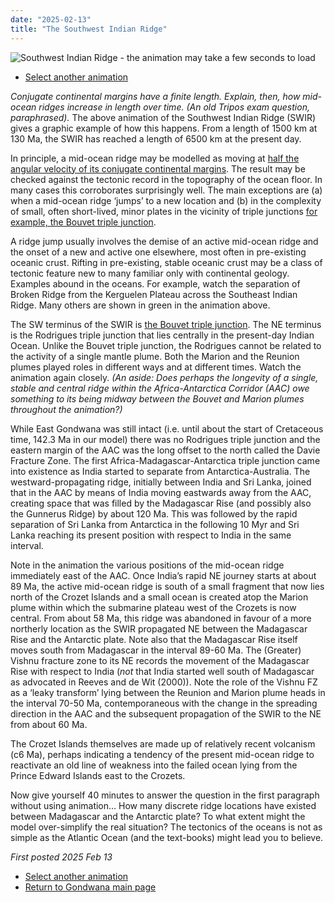 ```yaml
---
date: "2025-02-13"
title: "The Southwest Indian Ridge"
---
```


![Southwest Indian Ridge - the animation may take a few seconds to load](swir3-17cm-lt20mb.gif)

 * [Select another animation](../animations)

*Conjugate continental margins have a finite length.  Explain, then, how mid-ocean ridges increase in length over time. (An old Tripos exam question, paraphrased).*
The above animation of the Southwest Indian Ridge (SWIR) gives a graphic example of how this happens.  From a length of 1500 km at 130 Ma, the SWIR has reached a length of 6500 km at the present day.

In principle, a mid-ocean ridge may be modelled as moving at [half the angular velocity of its conjugate continental margins](https://www.reeves.nl/gondwana/mid-ocean-ridges).  The result may be checked against the tectonic record in the topography of the ocean floor.  In many cases this corroborates surprisingly well.  The main exceptions are (a) when a mid-ocean ridge ‘jumps’ to a new location and (b) in the complexity of small, often short-lived, minor plates in the vicinity of triple junctions [for example, the Bouvet triple junction](https://www.reeves.nl/gondwana/aac-anim-1).

A ridge jump usually involves the demise of an active mid-ocean ridge and the onset of a new and active one elsewhere, most often in pre-existing oceanic crust.  Rifting in pre-existing, stable oceanic crust may be a class of tectonic feature new to many familiar only with continental geology.  Examples abound in the oceans.  For example, watch the separation of Broken Ridge from the Kerguelen Plateau across the Southeast Indian Ridge.  Many others are shown in green in the animation above.

The SW terminus of the SWIR is [the Bouvet triple junction](https://www.reeves.nl/gondwana/aac-anim-1).  The NE terminus is the Rodrigues triple junction that lies centrally in the present-day Indian Ocean.  Unlike the Bouvet triple junction, the Rodrigues cannot be related to the activity of a single mantle plume.  Both the Marion and the Reunion plumes played roles in different ways and at different times.  Watch the animation again closely.  *(An aside: Does perhaps the longevity of a single, stable and central ridge within the Africa-Antarctica Corridor (AAC) owe something to its being midway between the Bouvet and Marion plumes throughout the animation?)*

While East Gondwana was still intact (i.e. until about the start of Cretaceous time, 142.3 Ma in our model) there was no Rodrigues triple junction and the eastern margin of the AAC was the long offset to the north called the Davie Fracture Zone.  The first Africa-Madagascar-Antarctica triple junction came into existence as India started to separate from Antarctica-Australia. The westward-propagating ridge, initially between India and Sri Lanka, joined that in the AAC by means of India moving eastwards away from the AAC, creating space that was filled by the Madagascar Rise (and possibly also the Gunnerus Ridge) by about 120 Ma. This was followed by the rapid separation of Sri Lanka from Antarctica in the following 10 Myr and Sri Lanka reaching its present position with respect to India in the same interval.

Note in the animation the various positions of the mid-ocean ridge immediately east of the AAC.  Once India’s rapid NE journey starts at about 89 Ma, the active mid-ocean ridge is south of a small fragment that now lies north of the Crozet Islands and a small ocean is created atop the Marion plume within which the submarine plateau west of the Crozets is now central.  From about 58 Ma, this ridge was abandoned in favour of a more northerly location as the SWIR propagated NE between the Madagascar Rise and the Antarctic plate.  Note also that the Madagascar Rise itself moves south from Madagascar in the interval 89-60 Ma.  The (Greater) Vishnu fracture zone to its NE records the movement of the Madagascar Rise with respect to India (*not* that India started well south of Madagascar as advocated in Reeves and de Wit (2000)).  Note the role of the Vishnu FZ as a ‘leaky transform’ lying between the Reunion and Marion plume heads in the interval 70-50 Ma, contemporaneous with the change in the spreading direction in the AAC and the subsequent propagation of the SWIR to the NE from about 60 Ma.

The Crozet Islands themselves are made up of relatively recent volcanism (c6 Ma), perhaps indicating a tendency of the present mid-ocean ridge to reactivate an old line of weakness into the failed ocean lying from the Prince Edward Islands east to the Crozets.

Now give yourself 40 minutes to answer the question in the first paragraph without using animation…  How many discrete ridge locations have existed between Madagascar and the Antarctic plate?  To what extent might the model over-simplify the real situation? The tectonics of the oceans is not as simple as the Atlantic Ocean (and the text-books) might lead you to believe.

*First posted 2025 Feb 13*
 
 * [Select another animation](../animations)
 * [Return to Gondwana main page](../../gondwana)
